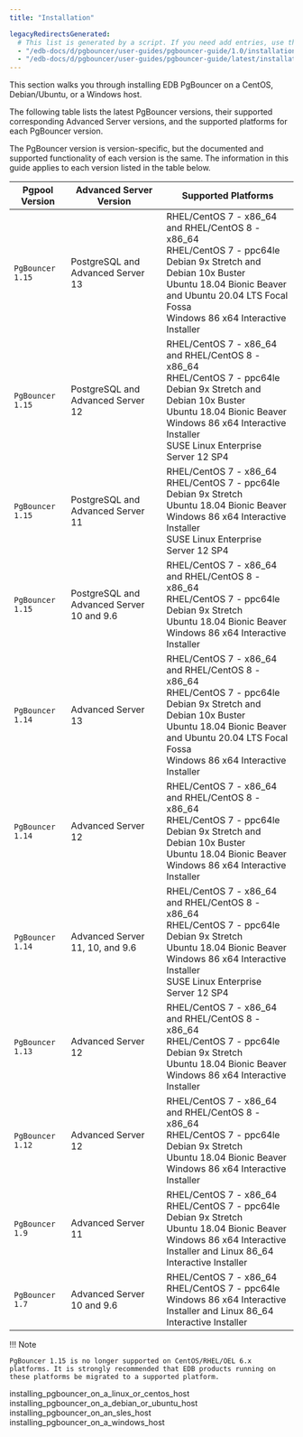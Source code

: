```yaml
---
title: "Installation"

legacyRedirectsGenerated:
  # This list is generated by a script. If you need add entries, use the `legacyRedirects` key.
  - "/edb-docs/d/pgbouncer/user-guides/pgbouncer-guide/1.0/installation.html"
  - "/edb-docs/d/pgbouncer/user-guides/pgbouncer-guide/latest/installation.html"
---
```


<div id="installing_pgbouncer" class="registered_link"></div>


This section walks you through installing EDB PgBouncer on a CentOS, Debian/Ubuntu, or a Windows host.

The following table lists the latest PgBouncer versions, their supported corresponding Advanced Server versions, and the supported platforms for each PgBouncer version.

The PgBouncer version is version-specific, but the documented and supported functionality of each version is the same. The information in this guide applies to each version listed in the table below.

| **Pgpool Version** | **Advanced Server Version**                     | **Supported Platforms**                                                                                                                            |
| ------------------ | ----------------------------------------------- | -------------------------------------------------------------------------------------------------------------------------------------------------- |
| `PgBouncer 1.15`   | PostgreSQL and Advanced Server 13               | RHEL/CentOS 7 - x86_64 and RHEL/CentOS 8 - x86_64 <br />RHEL/CentOS 7 - ppc64le  <br />Debian 9x Stretch and Debian 10x Buster <br />Ubuntu 18.04 Bionic Beaver and Ubuntu 20.04 LTS Focal Fossa <br /> Windows 86 x64 Interactive Installer|
| `PgBouncer 1.15`   | PostgreSQL and Advanced Server 12               | RHEL/CentOS 7 - x86_64 and RHEL/CentOS 8 - x86_64 <br />RHEL/CentOS 7 - ppc64le  <br />Debian 9x Stretch and Debian 10x Buster <br />Ubuntu 18.04 Bionic Beaver <br /> Windows 86 x64 Interactive Installer <br />SUSE Linux Enterprise Server 12 SP4|
| `PgBouncer 1.15`   | PostgreSQL and Advanced Server 11               | RHEL/CentOS 7 - x86_64 <br />RHEL/CentOS 7 - ppc64le  <br />Debian 9x Stretch <br />Ubuntu 18.04 Bionic Beaver <br /> Windows 86 x64 Interactive Installer <br />SUSE Linux Enterprise Server 12 SP4|
| `PgBouncer 1.15`   | PostgreSQL and Advanced Server 10 and 9.6       | RHEL/CentOS 7 - x86_64 and RHEL/CentOS 8 - x86_64 <br />RHEL/CentOS 7 - ppc64le  <br />Debian 9x Stretch <br />Ubuntu 18.04 Bionic Beaver <br /> Windows 86 x64 Interactive Installer|
| `PgBouncer 1.14`   | Advanced Server 13                              | RHEL/CentOS 7 - x86_64 and RHEL/CentOS 8 - x86_64 <br />RHEL/CentOS 7 - ppc64le  <br />Debian 9x Stretch and Debian 10x Buster <br />Ubuntu 18.04 Bionic Beaver and Ubuntu 20.04 LTS Focal Fossa <br /> Windows 86 x64 Interactive Installer|
| `PgBouncer 1.14`   | Advanced Server 12                              | RHEL/CentOS 7 - x86_64 and RHEL/CentOS 8 - x86_64 <br />RHEL/CentOS 7 - ppc64le  <br />Debian 9x Stretch and Debian 10x Buster <br />Ubuntu 18.04 Bionic Beaver <br /> Windows 86 x64 Interactive Installer|
| `PgBouncer 1.14`   | Advanced Server 11, 10, and 9.6                 | RHEL/CentOS 7 - x86_64 and RHEL/CentOS 8 - x86_64 <br />RHEL/CentOS 7 - ppc64le  <br />Debian 9x Stretch <br />Ubuntu 18.04 Bionic Beaver <br /> Windows 86 x64 Interactive Installer <br />SUSE Linux Enterprise Server 12 SP4|
| `PgBouncer 1.13`   | Advanced Server 12                              | RHEL/CentOS 7 - x86_64 and RHEL/CentOS 8 - x86_64 <br />RHEL/CentOS 7 - ppc64le  <br />Debian 9x Stretch <br />Ubuntu 18.04 Bionic Beaver <br /> Windows 86 x64 Interactive Installer|
| `PgBouncer 1.12`   | Advanced Server 12                              | RHEL/CentOS 7 - x86_64 and RHEL/CentOS 8 - x86_64 <br />RHEL/CentOS 7 - ppc64le  <br />Debian 9x Stretch <br />Ubuntu 18.04 Bionic Beaver <br /> Windows 86 x64 Interactive Installer|
| `PgBouncer 1.9`    | Advanced Server 11                              | RHEL/CentOS 7 - x86_64 <br />RHEL/CentOS 7 - ppc64le  <br />Debian 9x Stretch <br />Ubuntu 18.04 Bionic Beaver <br /> Windows 86 x64 Interactive Installer and Linux 86_64 Interactive Installer|
| `PgBouncer 1.7`    | Advanced Server 10 and 9.6                      | RHEL/CentOS 7 - x86_64 <br />RHEL/CentOS 7 - ppc64le <br /> Windows 86 x64 Interactive Installer and Linux 86_64 Interactive Installer|

!!! Note

    PgBouncer 1.15 is no longer supported on CentOS/RHEL/OEL 6.x platforms. It is strongly recommended that EDB products running on these platforms be migrated to a supported platform.

<div class="toctree" maxdepth="3">

installing\_pgbouncer\_on\_a\_linux\_or\_centos\_host installing\_pgbouncer\_on\_a\_debian\_or\_ubuntu\_host installing\_pgbouncer\_on\_an\_sles\_host installing\_pgbouncer\_on\_a\_windows\_host

</div>
